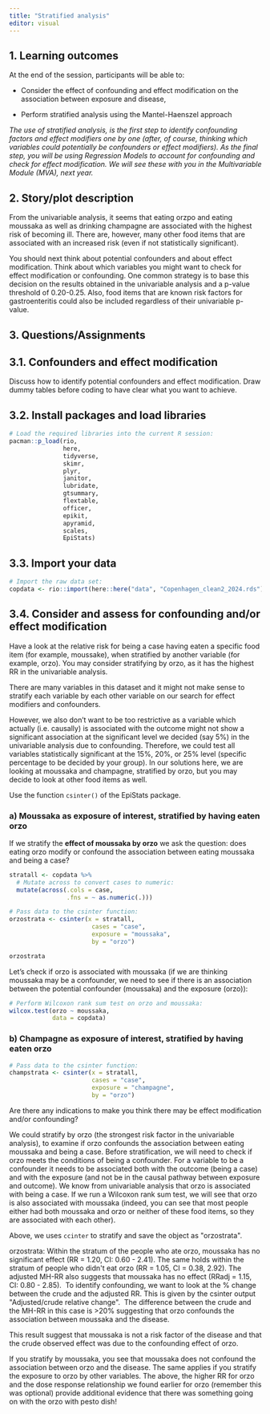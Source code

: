 ```yaml
---
title: "Stratified analysis"
editor: visual
---
```


## 1. Learning outcomes

At the end of the session, participants will be able to:

-   Consider the effect of confounding and effect modification on the association between exposure and disease,

-   Perform stratified analysis using the Mantel-Haenszel approach

*The use of stratified analysis, is the first step to identify confounding factors and effect modifiers one by one (after, of course, thinking which variables could potentially be confounders or effect modifiers). As the final step, you will be using Regression Models to account for confounding and check for effect modification. We will see these with you in the Multivariable Module (MVA), next year.*

## 2. Story/plot description

From the univariable analysis, it seems that eating orzpo and eating moussaka as well as drinking champagne are associated with the highest risk of becoming ill. There are, however, many other food items that are associated with an increased risk (even if not statistically significant).

You should next think about potential confounders and about effect modification. Think about which variables you might want to check for effect modification or confounding. One common strategy is to base this decision on the results obtained in the univariable analysis and a p-value threshold of 0.20-0.25. Also, food items that are known risk factors for gastroenteritis could also be included regardless of their univariable p-value.

## 3. Questions/Assignments

## 3.1. Confounders and effect modification

Discuss how to identify potential confounders and effect modification. Draw dummy tables before coding to have clear what you want to achieve.

## 3.2. Install packages and load libraries

```r
# Load the required libraries into the current R session:
pacman::p_load(rio, 
               here, 
               tidyverse, 
               skimr,
               plyr,
               janitor,
               lubridate,
               gtsummary, 
               flextable,
               officer,
               epikit, 
               apyramid, 
               scales,
               EpiStats)
```

## 3.3. Import your data

```r
# Import the raw data set: 
copdata <- rio::import(here::here("data", "Copenhagen_clean2_2024.rds"))
```

## 3.4. Consider and assess for confounding and/or effect modification

Have a look at the relative risk for being a case having eaten a specific food item (for example, moussake), when stratified by another variable (for example, orzo). You may consider stratifying by orzo, as it has the highest
RR in the univariable analysis.

There are many variables in this dataset and it might not make sense to stratify each variable by each other variable on our search for effect modifiers and confounders.

However, we also don't want to be too restrictive as a variable which actually (i.e. causally) is associated with the outcome might not show a significant association at the significant level we decided (say 5%) in the univariable analysis due to confounding. Therefore, we could test all variables statistically significant at the 15%, 20%, or 25% level (specific percentage to be decided by your group). In our solutions here, we are looking at moussaka and champagne, stratified by orzo, but you may decide to look at other food items as well.

::: {.callout-tip title="Need a little bit of help?" collapse="true"}
Use the function `csinter()` of the EpiStats package.
:::

### a) Moussaka as exposure of interest, stratified by having eaten orzo

If we stratify the **effect of moussaka by orzo** we ask the question: does eating orzo modify or confound the association between eating moussaka and being a case?

```r
stratall <- copdata %>% 
  # Mutate across to convert cases to numeric:
  mutate(across(.cols = case, 
                .fns = ~ as.numeric(.)))

# Pass data to the csinter function:
orzostrata <- csinter(x = stratall, 
                       cases = "case", 
                       exposure = "moussaka", 
                       by = "orzo")

orzostrata
```

Let's check if orzo is associated with moussaka (if we are thinking moussaka may be a confounder, we need to see if there is an association between the potential confounder (moussaka) and the exposure (orzo)):

```r
# Perform Wilcoxon rank sum test on orzo and moussaka:
wilcox.test(orzo ~ moussaka, 
            data = copdata)
```

### b) Champagne as exposure of interest, stratified by having eaten orzo

```r
# Pass data to the csinter function:
champstrata <- csinter(x = stratall, 
                       cases = "case", 
                       exposure = "champagne", 
                       by = "orzo")
```

::: {.callout-warning title="Let's stop and... think!" collapse="true"}
Are there any indications to make you think there may be effect modification and/or confounding?
:::

We could stratify by orzo (the strongest risk factor in the univariable analysis), to examine if orzo confounds the association between eating moussaka and being a case. Before stratification, we will need to check if orzo meets the conditions of being a confounder. For a variable to be a confounder it needs to be associated both with the outcome (being a case) and with the exposure (and not be in the causal pathway between exposure and outcome). We know from univariable analysis that orzo is associated with being a case. If we run a Wilcoxon rank sum test, we will see that orzo is also associated with moussaka (indeed, you can see that most people either had both moussaka and orzo or neither of these food items, so they are associated with each other).

Above, we uses `ccinter` to stratify and save the object as \"orzostrata\".

orzostrata: Within the stratum of the people who ate orzo, moussaka has no significant effect (RR = 1.20, CI: 0.60 - 2.41). The same holds within the stratum of people who didn\'t eat orzo (RR = 1.05, CI = 0.38, 2.92). The adjusted MH-RR also suggests that moussaka has no effect (RRadj = 1.15, CI: 0.80 - 2.85).  To identify confounding, we want to look at the % change between the crude and the adjusted RR. This is given by the csinter output \"Adjusted/crude relative change\".  The difference between the crude and the MH-RR in this case is \>20% suggesting that orzo confounds the association between moussaka and the disease.

This result suggest that moussaka is not a risk factor of the disease and that the crude observed effect was due to the confounding effect of orzo.

If you stratify by moussaka, you see that moussaka does not confound the association between orzo and the disease. The same applies if you stratify the exposure to orzo by other variables. The above, the higher RR for orzo and the dose response relationship we found earlier for orzo (remember this was optional) provide additional evidence that there was something going on with the orzo with pesto dish!
